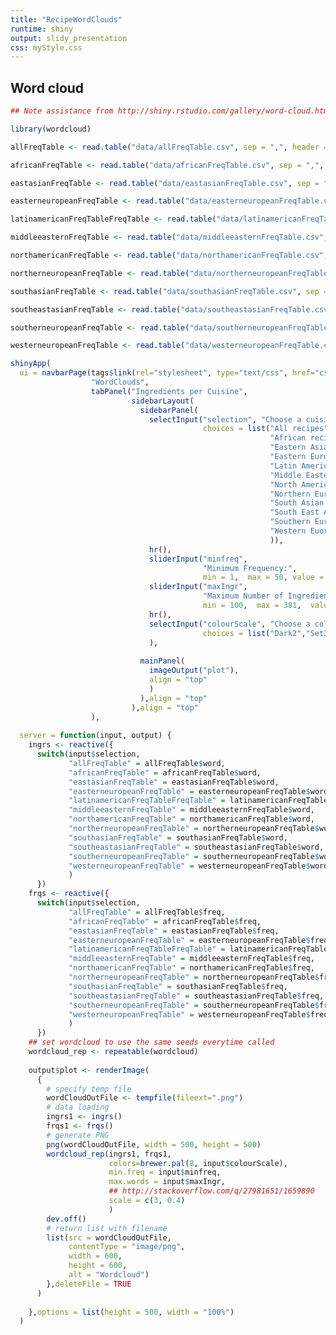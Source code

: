 ```yaml
---
title: "RecipeWordClouds"
runtime: shiny
output: slidy_presentation
css: myStyle.css
---
```



## Word cloud

```r

## Note assistance from http://shiny.rstudio.com/gallery/word-cloud.html

library(wordcloud)

allFreqTable <- read.table("data/allFreqTable.csv", sep = ",", header = TRUE, row.names = 1)

africanFreqTable <- read.table("data/africanFreqTable.csv", sep = ",", header = TRUE, row.names = 1)

eastasianFreqTable <- read.table("data/eastasianFreqTable.csv", sep = ",", header = TRUE, row.names = 1)

easterneuropeanFreqTable <- read.table("data/easterneuropeanFreqTable.csv", sep = ",", header = TRUE, row.names = 1)

latinamericanFreqTableFreqTable <- read.table("data/latinamericanFreqTable.csv", sep = ",", header = TRUE, row.names = 1)

middleeasternFreqTable <- read.table("data/middleeasternFreqTable.csv", sep = ",", header = TRUE, row.names = 1)

northamericanFreqTable <- read.table("data/northamericanFreqTable.csv", sep = ",", header = TRUE, row.names = 1)

northerneuropeanFreqTable <- read.table("data/northerneuropeanFreqTable.csv", sep = ",", header = TRUE, row.names = 1)

southasianFreqTable <- read.table("data/southasianFreqTable.csv", sep = ",", header = TRUE, row.names = 1)

southeastasianFreqTable <- read.table("data/southeastasianFreqTable.csv", sep = ",", header = TRUE, row.names = 1)

southerneuropeanFreqTable <- read.table("data/southerneuropeanFreqTable.csv", sep = ",", header = TRUE, row.names = 1)

westerneuropeanFreqTable <- read.table("data/westerneuropeanFreqTable.csv", sep = ",", header = TRUE, row.names = 1)

shinyApp(
  ui = navbarPage(tags$link(rel="stylesheet", type="text/css", href="css/myStyle.css"),
                  "WordClouds",
                  tabPanel("Ingredients per Cuisine",
                           sidebarLayout(
                             sidebarPanel(
                               selectInput("selection", "Choose a cuisine:",
                                           choices = list("All recipes" = "allFreqTable",
                                                          "African recipes" = "africanFreqTable",
                                                          "Eastern Asian recipes" = "eastasianFreqTable",
                                                          "Eastern European recipes" = "easterneuropeanFreqTable",
                                                          "Latin American recipes" = "latinamericanFreqTableFreqTable",
                                                          "Middle Eastern recipes" = "middleeasternFreqTable",
                                                          "North American recipes" = "northamericanFreqTable",
                                                          "Northern European recipes" = "northerneuropeanFreqTable",
                                                          "South Asian recipes" = "southasianFreqTable",
                                                          "South East Asian recipes" = "southeastasianFreqTable",
                                                          "Southern European recipes" = "southerneuropeanFreqTable",
                                                          "Western Euorpean recipes" = "westerneuropeanFreqTable"                  
                                                          )),
                               hr(),
                               sliderInput("minfreq",
                                           "Minimum Frequency:",
                                           min = 1,  max = 50, value = 15),
                               sliderInput("maxIngr",
                                           "Maximum Number of Ingredients:",
                                           min = 100,  max = 381,  value = 200),
                               hr(),
                               selectInput("colourScale", "Choose a colour scale",
                                           choices = list("Dark2","Set3","Set3","Set1"))
                               ),
                             
                             mainPanel(
                               imageOutput("plot"),
                               align = "top"
                               )
                             ),align = "top"
                           ),align = "top"
                  ),
  
  server = function(input, output) {
    ingrs <- reactive({
      switch(input$selection, 
             "allFreqTable" = allFreqTable$word,
             "africanFreqTable" = africanFreqTable$word,
             "eastasianFreqTable" = eastasianFreqTable$word,
             "easterneuropeanFreqTable" = easterneuropeanFreqTable$word,
             "latinamericanFreqTableFreqTable" = latinamericanFreqTableFreqTable$word,
             "middleeasternFreqTable" = middleeasternFreqTable$word,
             "northamericanFreqTable" = northamericanFreqTable$word,
             "northerneuropeanFreqTable" = northerneuropeanFreqTable$word,
             "southasianFreqTable" = southasianFreqTable$word,
             "southeastasianFreqTable" = southeastasianFreqTable$word,
             "southerneuropeanFreqTable" = southerneuropeanFreqTable$word,
             "westerneuropeanFreqTable" = westerneuropeanFreqTable$word
             )
      })
    frqs <- reactive({
      switch(input$selection, 
             "allFreqTable" = allFreqTable$freq,
             "africanFreqTable" = africanFreqTable$freq,
             "eastasianFreqTable" = eastasianFreqTable$freq,
             "easterneuropeanFreqTable" = easterneuropeanFreqTable$freq,
             "latinamericanFreqTableFreqTable" = latinamericanFreqTableFreqTable$freq,
             "middleeasternFreqTable" = middleeasternFreqTable$freq,
             "northamericanFreqTable" = northamericanFreqTable$freq,
             "northerneuropeanFreqTable" = northerneuropeanFreqTable$freq,
             "southasianFreqTable" = southasianFreqTable$freq,
             "southeastasianFreqTable" = southeastasianFreqTable$freq,
             "southerneuropeanFreqTable" = southerneuropeanFreqTable$freq,
             "westerneuropeanFreqTable" = westerneuropeanFreqTable$freq
             )
      })
    ## set wordcloud to use the same seeds everytime called
    wordcloud_rep <- repeatable(wordcloud)
    
    output$plot <- renderImage(
      {
        # specify temp file
        wordCloudOutFile <- tempfile(fileext=".png")
        # data loading
        ingrs1 <- ingrs()
        frqs1 <- frqs()
        # generate PNG 
        png(wordCloudOutFile, width = 500, height = 500)
        wordcloud_rep(ingrs1, frqs1,
                      colors=brewer.pal(8, input$colourScale),
                      min.freq = input$minfreq,
                      max.words = input$maxIngr,
                      ## http://stackoverflow.com/q/27981651/1659890
                      scale = c(3, 0.4)
                      )
        dev.off()
        # return list with filename
        list(src = wordCloudOutFile,
             contentType = "image/png",
             width = 600,
             height = 600,
             alt = "Wordcloud")
        },deleteFile = TRUE
      )
    
    },options = list(height = 500, width = "100%")
  )
```